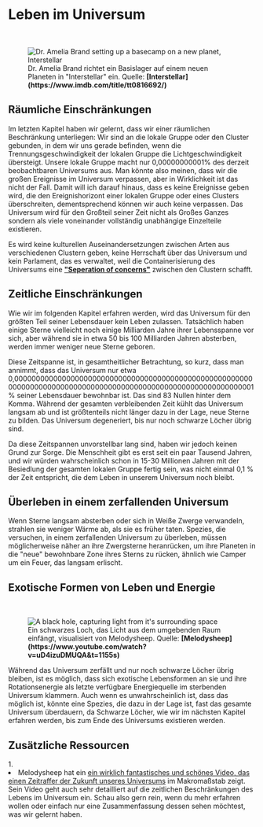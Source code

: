 
# Leben im Universum

<ReadingTime duration="4" />
<AudioPlayer ident="life" />

<br/>
<figure>
<Image src={require(".//../../../resources/images/interstellar.png")} alt="Dr. Amelia Brand setting up a basecamp on a new planet, Interstellar" />
<figcaption style={{ color: "rgb(156, 156, 156)", fontSize: "14px", marginTop: "2px" }}>Dr. Amelia Brand richtet ein Basislager auf einem neuen Planeten in "Interstellar" ein. Quelle: <strong>[Interstellar](https://www.imdb.com/title/tt0816692/)</strong></figcaption>
</figure>

## Räumliche Einschränkungen
Im letzten Kapitel haben wir gelernt, dass wir einer räumlichen Beschränkung unterliegen: Wir sind an die lokale Gruppe oder den Cluster gebunden, in dem wir uns gerade befinden, wenn die Trennungsgeschwindigkeit der lokalen Gruppe die Lichtgeschwindigkeit übersteigt. Unsere lokale Gruppe macht nur 0,00000000001% des derzeit beobachtbaren Universums aus. Man könnte also meinen, dass wir die großen Ereignisse im Universum verpassen, aber in Wirklichkeit ist das nicht der Fall. Damit will ich darauf hinaus, dass es keine Ereignisse geben wird, die den Ereignishorizont einer lokalen Gruppe oder eines Clusters überschreiten, dementsprechend können wir auch keine verpassen. Das Universum wird für den Großteil seiner Zeit nicht als Großes Ganzes sondern als viele voneinander vollständig unabhängige Einzelteile existieren.

Es wird keine kulturellen Auseinandersetzungen zwischen Arten aus verschiedenen Clustern geben, keine Herrschaft über das Universum und kein Parlament, das es verwaltet, weil die Containerisierung des Universums eine <strong>["Seperation of concerns"](https://en.wikipedia.org/wiki/Separation_of_concerns)</strong> zwischen den Clustern schafft.

## Zeitliche Einschränkungen
Wie wir im folgenden Kapitel erfahren werden, wird das Universum für den größten Teil seiner Lebensdauer kein Leben zulassen. Tatsächlich haben einige Sterne vielleicht noch einige Milliarden Jahre ihrer Lebensspanne vor sich, aber während sie in etwa 50 bis 100 Milliarden Jahren absterben, werden immer weniger neue Sterne geboren. 

Diese Zeitspanne ist, in gesamtheitlicher Betrachtung, so kurz, dass man annimmt, dass das Universum nur etwa 0,0000000000000000000000000000000000000000000000000000000000000000000000000000000000000000000000000000000000000001 % seiner Lebensdauer bewohnbar ist. Das sind 83 Nullen hinter dem Komma. Während der gesamten verbleibenden Zeit kühlt das Universum langsam ab und ist größtenteils nicht länger dazu in der Lage, neue Sterne zu bilden. Das Universum degeneriert, bis nur noch schwarze Löcher übrig sind. 

Da diese Zeitspannen unvorstellbar lang sind, haben wir jedoch keinen Grund zur Sorge. Die Menschheit gibt es erst seit ein paar Tausend Jahren, und wir würden wahrscheinlich schon in 15-30 Millionen Jahren mit der Besiedlung der gesamten lokalen Gruppe fertig sein, was nicht einmal 0,1 % der Zeit entspricht, die dem Leben in unserem Universum noch bleibt.

## Überleben in einem zerfallenden Universum
Wenn Sterne langsam absterben oder sich in Weiße Zwerge verwandeln, strahlen sie weniger Wärme ab, als sie es früher taten. Spezies, die versuchen, in einem zerfallenden Universum zu überleben, müssen möglicherweise näher an ihre Zwergsterne heranrücken, um ihre Planeten in die "neue" bewohnbare Zone ihres Sterns zu rücken, ähnlich wie Camper um ein Feuer, das langsam erlischt.

## Exotische Formen von Leben und Energie

<br/>
<figure>
<Image src={require(".//../../../resources/images/blackholes.png")} alt="A black hole, capturing light from it's surrounding space" />
<figcaption style={{ color: "rgb(156, 156, 156)", fontSize: "14px", marginTop: "2px" }}>Ein schwarzes Loch, das Licht aus dem umgebenden Raum einfängt, visualisiert von Melodysheep. Quelle: <strong>[Melodysheep](https://www.youtube.com/watch?v=uD4izuDMUQA&t=1155s)</strong></figcaption>
</figure>

Während das Universum zerfällt und nur noch schwarze Löcher übrig bleiben, ist es möglich, dass sich exotische Lebensformen an sie und ihre Rotationsenergie als letzte verfügbare Energiequelle im sterbenden Universum klammern. Auch wenn es unwahrscheinlich ist, dass das möglich ist, könnte eine Spezies, die dazu in der Lage ist, fast das gesamte Universum überdauern, da Schwarze Löcher, wie wir im nächsten Kapitel erfahren werden, bis zum Ende des Universums existieren werden.


<SaveArticleSection article="future-life"/>

## Zusätzliche Ressourcen
<AdditionalResources>
  <div>
    <span>1. </span><li>Melodysheep hat ein <a href="https://www.youtube.com/watch?v=uD4izuDMUQA" target="_blank">ein wirklich fantastisches und schönes Video, das einen Zeitraffer der Zukunft unseres Universums</a> im Makromaßstab zeigt. Sein Video geht auch sehr detailliert auf die zeitlichen Beschränkungen des Lebens im Universum ein. Schau also gern rein, wenn du mehr erfahren wollen oder einfach nur eine Zusammenfassung dessen sehen möchtest, was wir gelernt haben.</li>
  </div>
</AdditionalResources>


<Analytics />